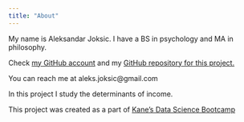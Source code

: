 ```yaml
---
title: "About"
---
```



My name is Aleksandar Joksic. I have a BS in psychology and MA in philosophy.

Check [my GitHub account](https://github.com/Alex212021) and my [GitHub repository for this project.](https://github.com/Alex212021/income-predictors)

You can reach me at aleks.joksic@gmail.com

In this project I study the determinants of income.

This project was created as a part of [Kane’s Data Science Bootcamp](https://bootcamp.davidkane.info/)
